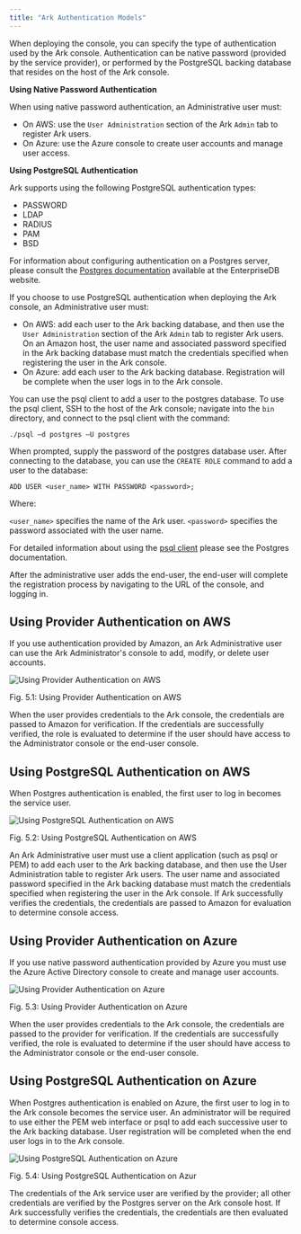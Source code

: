 ```yaml
---
title: "Ark Authentication Models"
---
```


<div id="ark_authentication_models" class="registered_link"></div>

When deploying the console, you can specify the type of authentication used by the Ark console. Authentication can be native password (provided by the service provider), or performed by the PostgreSQL backing database that resides on the host of the Ark console.

**Using Native Password Authentication**

When using native password authentication, an Administrative user must:

-   On AWS: use the `User Administration` section of the Ark `Admin` tab to register Ark users.
-   On Azure: use the Azure console to create user accounts and manage user access.

**Using PostgreSQL Authentication**

Ark supports using the following PostgreSQL authentication types:

-   PASSWORD
-   LDAP
-   RADIUS
-   PAM
-   BSD

For information about configuring authentication on a Postgres server, please consult the [Postgres documentation](https://www.enterprisedb.com/docs/en/10/pg/client-authentication.html) available at the EnterpriseDB website.

If you choose to use PostgreSQL authentication when deploying the Ark console, an Administrative user must:

-   On AWS: add each user to the Ark backing database, and then use the `User Administration` section of the Ark `Admin` tab to register Ark users. On an Amazon host, the user name and associated password specified in the Ark backing database must match the credentials specified when registering the user in the Ark console.
-   On Azure: add each user to the Ark backing database. Registration will be complete when the user logs in to the Ark console.

You can use the psql client to add a user to the postgres database. To use the psql client, SSH to the host of the Ark console; navigate into the `bin` directory, and connect to the psql client with the command:

`./psql –d postgres –U postgres`

When prompted, supply the password of the postgres database user. After connecting to the database, you can use the `CREATE ROLE` command to add a user to the database:

`ADD USER <user_name> WITH PASSWORD <password>;`

Where:

`<user_name>` specifies the name of the Ark user. `<password>` specifies the password associated with the user name.

For detailed information about using the [psql client](https://www.enterprisedb.com/docs/en/10/pg/app-psql.html) please see the Postgres documentation.

After the administrative user adds the end-user, the end-user will complete the registration process by navigating to the URL of the console, and logging in.

<div id="provider_on_AWS" class="registered_link"></div>

## Using Provider Authentication on AWS

If you use authentication provided by Amazon, an Ark Administrative user can use the Ark Administrator's console to add, modify, or delete user accounts.

![*Using Provider Authentication on AWS*](images/ark_authentication_models_aws_provider_auth.png)

Fig. 5.1: Using Provider Authentication on AWS

When the user provides credentials to the Ark console, the credentials are passed to Amazon for verification. If the credentials are successfully verified, the role is evaluated to determine if the user should have access to the Administrator console or the end-user console.

<div id="pg_on_AWS" class="registered_link"></div>

## Using PostgreSQL Authentication on AWS

When Postgres authentication is enabled, the first user to log in becomes the service user.

![*Using PostgreSQL Authentication on AWS*](images/ark_authentication_models_aws_pg_auth.png)

Fig. 5.2: Using PostgreSQL Authentication on AWS

An Ark Administrative user must use a client application (such as psql or PEM) to add each user to the Ark backing database, and then use the User Administration table to register Ark users. The user name and associated password specified in the Ark backing database must match the credentials specified when registering the user in the Ark console. If Ark successfully verifies the credentials, the credentials are passed to Amazon for evaluation to determine console access.

<div id="provider_on_Azure" class="registered_link"></div>

## Using Provider Authentication on Azure

If you use native password authentication provided by Azure you must use the Azure Active Directory console to create and manage user accounts.

![*Using Provider Authentication on Azure*](images/ark_authentication_models_azure_provider_auth.png)

Fig. 5.3: Using Provider Authentication on Azure

When the user provides credentials to the Ark console, the credentials are passed to the provider for verification. If the credentials are successfully verified, the role is evaluated to determine if the user should have access to the Administrator console or the end-user console.

<div id="pg_on_Azure" class="registered_link"></div>

## Using PostgreSQL Authentication on Azure

When Postgres authentication is enabled on Azure, the first user to log in to the Ark console becomes the service user. An administrator will be required to use either the PEM web interface or psql to add each successive user to the Ark backing database. User registration will be completed when the end user logs in to the Ark console.

![*Using PostgreSQL Authentication on Azure*](images/ark_authentication_models_azure_pg_auth.png)

Fig. 5.4: Using PostgreSQL Authentication on Azur

The credentials of the Ark service user are verified by the provider; all other credentials are verified by the Postgres server on the Ark console host. If Ark successfully verifies the credentials, the credentials are then evaluated to determine console access.

